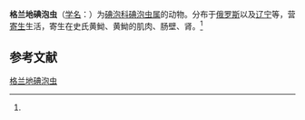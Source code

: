 {{Speciesbox
| name = 格兰地碘泡虫
| status = 
| status_system = 
| image = 
| genus = Myxobolus
| species = grandiintercapsularis
| authority = (Schulman, 1962)<ref name='id9586'>{{cite web| url =http://www.bioinfo.cn/db05/BjdwSpecies.php?action=view&id=9586| title =格兰地碘泡虫| work =《中国动物物种编目数据库》| publisher =中国科学院微生物研究所| author =中国科学院动物研究所| accessdate =2009-04-16| deadurl =yes| archiveurl =https://web.archive.org/web/20160305042252/http://www.bioinfo.cn/db05/BjdwSpecies.php?action=view&id=9586| archivedate =2016-03-05}}</ref>
}}

'''格兰地碘泡虫'''（[[学名|学名]]：{{lang|la|''Myxobolus grandiintercapsularis''}}）为[[碘泡科|碘泡科]][[碘泡虫属|碘泡虫属]]的动物。分布于[[俄罗斯|俄罗斯]]以及[[辽宁|辽宁]]等，营[[寄生|寄生]]生活，寄生在史氏黄䱂、黄䱂的肌肉、肠壁、肾。<ref name='id9586'/>

== 参考文献 ==
{{reflist}}

{{Wikispecies|Myxobolus grandiintercapsularis}}
{{Taxonbar|from=Q2180856}}

[[Category:碘泡虫属|格兰地碘泡虫]]


{{Cnidarian-stub}}